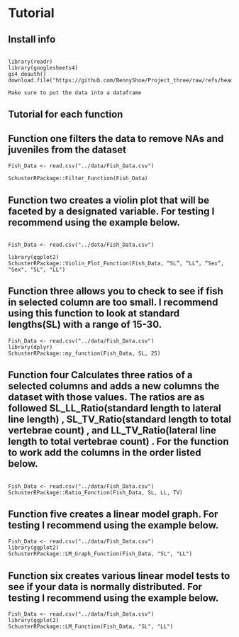 # Tutorial 


## Install info 
```

library(readr)
library(googlesheets4)
gs4_deauth()
download.file("https://github.com/BennyShoe/Project_three/raw/refs/heads/main/data/R_Project1_Our_Data.csv","/cloud/project/data/Fish_Data.csv")

Make sure to put the data into a dataframe 
```

## Tutorial for each function

## Function one filters the data to remove NAs and juveniles from the dataset
```
Fish_Data <- read.csv("../data/Fish_Data.csv")

SchusterRPackage::Filter_Function(Fish_Data)
```
## Function two creates a violin plot that will be faceted by a designated variable. For testing I recommend using the example below.  
```

Fish_Data <- read.csv("../data/Fish_Data.csv")

library(ggplot2)
SchusterRPackage::Violin_Plot_Function(Fish_Data, “SL”, “LL”, “Sex”, "Sex", "SL", "LL")

```

## Function three allows you to check to see if fish in selected column are too small. I recommend using this function to look at standard lengths(SL) with a range of 15-30. 
```
Fish_Data <- read.csv("../data/Fish_Data.csv")
library(dplyr)
SchusterRPackage::my_function(Fish_Data, SL, 25)

```

## Function four Calculates three ratios of a selected columns and adds a new columns the dataset with those values. The ratios are as followed SL_LL_Ratio(standard length to lateral line length) , SL_TV_Ratio(standard length to total vertebrae count) , and LL_TV_Ratio(lateral line length to total vertebrae count) . For the function to work add the columns in the order listed below. 

```

Fish_Data <- read.csv("../data/Fish_Data.csv")
SchusterRPackage::Ratio_Function(Fish_Data, SL, LL, TV)

```

## Function five creates a linear model graph. For testing I recommend using the example below.  

```
Fish_Data <- read.csv("../data/Fish_Data.csv")
library(ggplot2)
SchusterRPackage::LM_Graph_Function(Fish_Data, "SL", "LL")

```

## Function six creates various linear model tests to see if your data is normally distributed. For testing I recommend using the example below.  

```
Fish_Data <- read.csv("../data/Fish_Data.csv")
library(ggplot2)
SchusterRPackage::LM_Function(Fish_Data, "SL", "LL")

```



